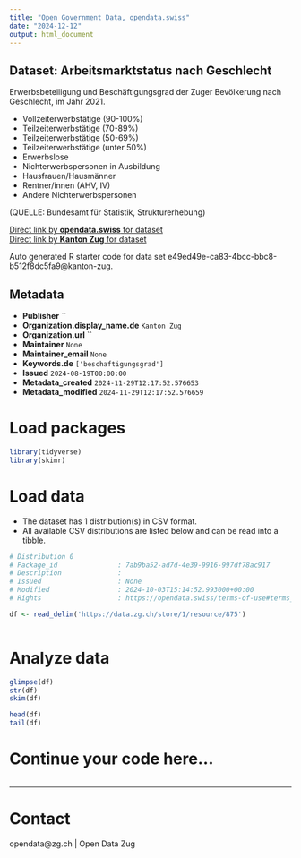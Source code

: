 ```yaml
---
title: "Open Government Data, opendata.swiss"
date: "2024-12-12"
output: html_document
---
```


## Dataset: Arbeitsmarktstatus nach Geschlecht

Erwerbsbeteiligung und Beschäftigungsgrad der Zuger Bevölkerung nach Geschlecht, im Jahr 2021.

- Vollzeiterwerbstätige (90-100%)
- Teilzeiterwerbstätige (70-89%)
- Teilzeiterwerbstätige (50-69%)
- Teilzeiterwerbstätige (unter 50%)
- Erwerbslose
- Nichterwerbspersonen in Ausbildung
- Hausfrauen/Hausmänner
- Rentner/innen (AHV, IV)
- Andere Nichterwerbspersonen



(QUELLE:  Bundesamt für Statistik, Strukturerhebung)

[Direct link by **opendata.swiss** for dataset](https://opendata.swiss/de/dataset/arbeitsmarktstatus-nach-geschlecht)<br>
[Direct link by **Kanton Zug** for dataset](https://www.zg.ch/behoerden/gesundheitsdirektion/statistikfachstelle/themen/arbeitsmarkt)

Auto generated R starter code for data set e49ed49e-ca83-4bcc-bbc8-b512f8dc5fa9@kanton-zug.

## Metadata

- **Publisher** ``
- **Organization.display_name.de** `Kanton Zug`
- **Organization.url** ``
- **Maintainer** `None`
- **Maintainer_email** `None`
- **Keywords.de** `['beschaftigungsgrad']`
- **Issued** `2024-08-19T00:00:00`
- **Metadata_created** `2024-11-29T12:17:52.576653`
- **Metadata_modified** `2024-11-29T12:17:52.576659`


# Load packages

```r

library(tidyverse)
library(skimr)

```

# Load data

-   The dataset has 1 distribution(s) in CSV format.
-   All available CSV distributions are listed below and can be read into a tibble.

```r

# Distribution 0
# Package_id               : 7ab9ba52-ad7d-4e39-9916-997df78ac917
# Description              : 
# Issued                   : None
# Modified                 : 2024-10-03T15:14:52.993000+00:00
# Rights                   : https://opendata.swiss/terms-of-use#terms_by

df <- read_delim('https://data.zg.ch/store/1/resource/875')



```

# Analyze data

```r

glimpse(df)
str(df)
skim(df)

head(df)
tail(df)

```

# Continue your code here...

```r

```

------------------------------------------------------------------------

# Contact

opendata@zg.ch | Open Data Zug
